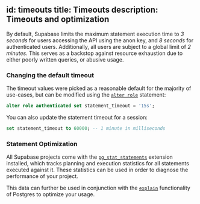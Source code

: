 
id: timeouts
title: Timeouts
description: Timeouts and optimization
---

By default, Supabase limits the maximum statement execution time to _3 seconds_ for users accessing the API using the anon key, and _8 seconds_ for authenticated users. Additionally, all users are subject to a global limit of _2 minutes_. This serves as a backstop against resource exhaustion due to either poorly written queries, or abusive usage.

### Changing the default timeout

The timeout values were picked as a reasonable default for the majority of use-cases, but can be modified using the [`alter role`](https://www.postgresql.org/docs/current/sql-alterrole.html) statement:

```sql
alter role authenticated set statement_timeout = '15s';
```

You can also update the statement timeout for a session:

```sql
set statement_timeout to 60000; -- 1 minute in milliseconds
```

### Statement Optimization

All Supabase projects come with the [`pg_stat_statements`](https://www.postgresql.org/docs/current/pgstatstatements.html) extension installed, which tracks planning and execution statistics for all statements executed against it. These statistics can be used in order to diagnose the performance of your project.

This data can further be used in conjunction with the [`explain`](https://www.postgresql.org/docs/current/using-explain.html) functionality of Postgres to optimize your usage.
